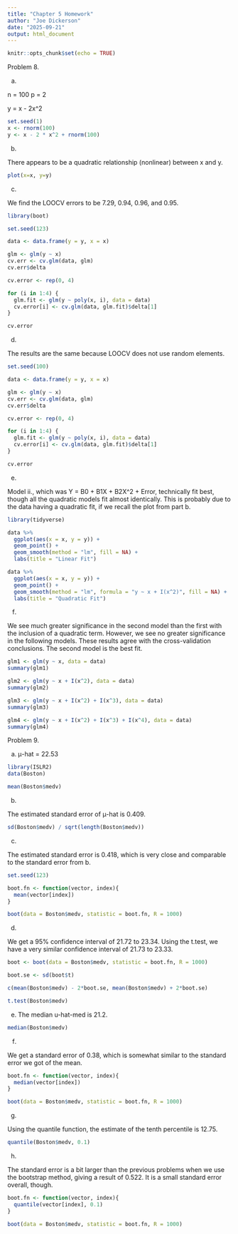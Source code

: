 ```yaml
---
title: "Chapter 5 Homework"
author: "Joe Dickerson"
date: "2025-09-21"
output: html_document
---
```


```r
knitr::opts_chunk$set(echo = TRUE)
```

Problem 8.

a.

n = 100
p = 2

y = x - 2x^2 

```r

set.seed(1)
x <- rnorm(100)
y <- x - 2 * x^2 + rnorm(100)

```

b.

There appears to be a quadratic relationship (nonlinear) between x and y.

```r

plot(x=x, y=y)

```

c.

We find the LOOCV errors to be 7.29, 0.94, 0.96, and 0.95.

```r

library(boot)

set.seed(123)

data <- data.frame(y = y, x = x)

glm <- glm(y ~ x)
cv.err <- cv.glm(data, glm)
cv.err$delta

cv.error <- rep(0, 4)

for (i in 1:4) {
  glm.fit <- glm(y ~ poly(x, i), data = data)
  cv.error[i] <- cv.glm(data, glm.fit)$delta[1]
}

cv.error

```

d.

The results are the same because LOOCV does not use random elements.

```r

set.seed(100)

data <- data.frame(y = y, x = x)

glm <- glm(y ~ x)
cv.err <- cv.glm(data, glm)
cv.err$delta

cv.error <- rep(0, 4)

for (i in 1:4) {
  glm.fit <- glm(y ~ poly(x, i), data = data)
  cv.error[i] <- cv.glm(data, glm.fit)$delta[1]
}

cv.error

```

e.

Model ii., which was Y = B0 + B1X + B2X^2 + Error, technically fit best, though all the quadratic models fit almost identically. This is probably due to the data having a quadratic fit, if we recall the plot from part b. 

```r

library(tidyverse)

data %>%
  ggplot(aes(x = x, y = y)) +
  geom_point() +
  geom_smooth(method = "lm", fill = NA) +
  labs(title = "Linear Fit")

data %>%
  ggplot(aes(x = x, y = y)) +
  geom_point() +
  geom_smooth(method = "lm", formula = "y ~ x + I(x^2)", fill = NA) +
  labs(title = "Quadratic Fit")

```

f.

We see much greater significance in the second model than the first with the inclusion of a quadratic term. However, we see no greater significance in the following models. These results agree with the cross-validation conclusions. The second model is the best fit.

```r

glm1 <- glm(y ~ x, data = data)
summary(glm1)

glm2 <- glm(y ~ x + I(x^2), data = data)
summary(glm2)

glm3 <- glm(y ~ x + I(x^2) + I(x^3), data = data)
summary(glm3)

glm4 <- glm(y ~ x + I(x^2) + I(x^3) + I(x^4), data = data)
summary(glm4)

```

Problem 9.

a. μ-hat = 22.53

```r

library(ISLR2)
data(Boston)

mean(Boston$medv)

```

b.

The estimated standard error of μ-hat is 0.409.

```r

sd(Boston$medv) / sqrt(length(Boston$medv))

```

c.

The estimated standard error is 0.418, which is very close and comparable to the standard error from b.

```r

set.seed(123)

boot.fn <- function(vector, index){
  mean(vector[index])
}

boot(data = Boston$medv, statistic = boot.fn, R = 1000)

```

d.

We get a 95% confidence interval of 21.72 to 23.34. Using the t.test, we have a very similar confidence interval of 21.73 to 23.33. 

```r

boot <- boot(data = Boston$medv, statistic = boot.fn, R = 1000)

boot.se <- sd(boot$t)

c(mean(Boston$medv) - 2*boot.se, mean(Boston$medv) + 2*boot.se)

t.test(Boston$medv)

```

e. The median u-hat-med is 21.2.

```r

median(Boston$medv)

```

f.

We get a standard error of 0.38, which is somewhat similar to the standard error we got of the mean.

```r

boot.fn <- function(vector, index){
  median(vector[index])
}

boot(data = Boston$medv, statistic = boot.fn, R = 1000)

```

g.

Using the quantile function, the estimate of the tenth percentile is 12.75.

```r

quantile(Boston$medv, 0.1)

```

h.

The standard error is a bit larger than the previous problems when we use the bootstrap method, giving a result of 0.522. It is a small standard error overall, though.

```r

boot.fn <- function(vector, index){
  quantile(vector[index], 0.1)
}

boot(data = Boston$medv, statistic = boot.fn, R = 1000)

```
